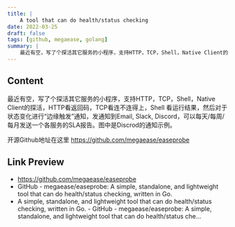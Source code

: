 ```yaml
---
title: |
    A tool that can do health/status checking
date: 2022-03-25
draft: false
tags: [github, megaease, golang]
summary: |
    最近有空，写了个探活其它服务的小程序，支持HTTP，TCP，Shell，Native Client的探活，HTTP看返回码，TCP看连不连得上，Shell 看运行结果，然后对于状态变化进行“边缘触发”通知，发通知到Email, Slack, Discord，可以每天/每周/每月发送一个各服务的SLA报告。图中是Discrod的通知示例。
---
```


## Content

最近有空，写了个探活其它服务的小程序，支持HTTP，TCP，Shell，Native Client的探活，HTTP看返回码，TCP看连不连得上，Shell 看运行结果，然后对于状态变化进行“边缘触发”通知，发通知到Email, Slack, Discord，可以每天/每周/每月发送一个各服务的SLA报告。图中是Discrod的通知示例。

开源Github地址在这里 https://github.com/megaease/easeprobe

## Link Preview

- https://github.com/megaease/easeprobe
- GitHub - megaease/easeprobe: A simple, standalone, and lightweight tool that can do health/status checking, written in Go.
- A simple, standalone, and lightweight tool that can do health/status checking, written in Go. - GitHub - megaease/easeprobe: A simple, standalone, and lightweight tool that can do health/status che...
